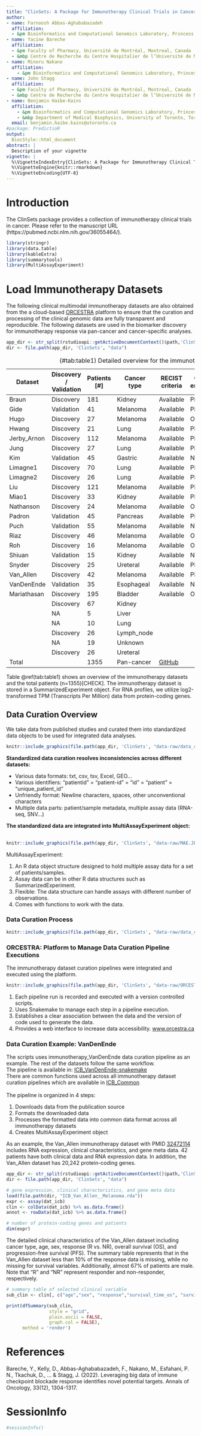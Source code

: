 ```yaml
---
title: "ClinSets: A Package for Immunotherapy Clinical Trials in Cancer"
author:
- name: Farnoosh Abbas-Aghababazadeh
  affiliation:
  - &pm Bioinformatics and Computational Genomics Laboratory, Princess Margaret Cancer Center,University Health Network, Toronto, Ontario, Canada
- name: Yacine Bareche
  affiliation:
  - &pm Faculty of Pharmacy, Université de Montréal, Montreal, Canada
  - &mbp Centre de Recherche du Centre Hospitalier de l’Université de Montréal, Institut du Cancer de Montréal, Montreal, Canada
- name: Minoru Nakano
  affiliation:
    - &pm Bioinformatics and Computational Genomics Laboratory, Princess Margaret Cancer Center,University Health Network, Toronto, Ontario, Canada
- name: John Stagg
  affiliation:
  - &pm Faculty of Pharmacy, Université de Montréal, Montreal, Canada
  - &mbp Centre de Recherche du Centre Hospitalier de l’Université de Montréal, Institut du Cancer de Montréal, Montreal, Canada
- name: Benjamin Haibe-Kains
  affiliation:
    - &pm Bioinformatics and Computational Genomics Laboratory, Princess Margaret Cancer Center,University Health Network, Toronto, Ontario, Canada
    - &mbp Department of Medical Biophysics, University of Toronto, Toronto, Canada
  email: benjamin.haibe.kains@utoronto.ca
#package: PredictioR
output:
  BiocStyle::html_document
abstract: |
  Description of your vignette
vignette: |
  %\VignetteIndexEntry{ClinSets: A Package for Immunotherapy Clinical Trials in Cancer}
  %\VignetteEngine{knitr::rmarkdown}
  %\VignetteEncoding{UTF-8}
---
```


# Introduction

The ClinSets package provides a collection of immunotherapy clinical trials in cancer. Please refer to the manuscript URL (https://pubmed.ncbi.nlm.nih.gov/36055464/).


```r

library(stringr)
library(data.table)
library(kableExtra)
library(summarytools)
library(MultiAssayExperiment)

```

# Load Immunotherapy Datasets 

The following clinical multimodal immunotherapy datasets are also obtained from the a cloud-based [ORCESTRA](https://www.orcestra.ca/clinical_icb) platform to ensure that the curation and processing of the clinical genomic data are fully transparent and reproducible. The following datasets are used in the biomarker discovery for immunotherapy response via pan-cancer and cancer-specific analyses. 

```r

app_dir <- str_split(rstudioapi::getActiveDocumentContext()$path,'ClinSets')[[1]][1]
dir <- file.path(app_dir, 'ClinSets', "data") 

```

|Dataset      |Discovery / Validation |Patients [\#]  |Cancer type   |RECIST criteria |Clinical endpoints |Molecular data |PMID  |      
|-------------|-------------|---------------|--------------|--------------|----------|----------|------|
| Braun       | Discovery  | 181           | Kidney       | Available    | PFS/OS   |RNA/DNA   | [32472114](https://pubmed.ncbi.nlm.nih.gov/32472114/)|
| Gide        | Validation | 41            | Melanoma     | Available    | PFS/OS   |RNA       | [30753825](https://pubmed.ncbi.nlm.nih.gov/30753825/)| 
| Hugo        | Discovery  | 27            | Melanoma     | Available    | OS       |RNA       | [26997480](https://pubmed.ncbi.nlm.nih.gov/26997480/)| 
| Hwang       | Discovery  | 21            | Lung         | Available    | PFS/OS   |RNA       | [31959763](https://pubmed.ncbi.nlm.nih.gov/31959763/)| 
| Jerby_Arnon | Discovery  | 112           | Melanoma     | Available    | PFS      |RNA       | [30388455](https://pubmed.ncbi.nlm.nih.gov/30388455/)| 
| Jung        | Discovery  | 27            | Lung         | Available    | PFS      |RNA/DNA   | [31537801](https://pubmed.ncbi.nlm.nih.gov/31537801/)| 
| Kim         | Validation | 45            | Gastric      | Available    | None     |RNA       | [30013197](https://pubmed.ncbi.nlm.nih.gov/30013197/)| 
| Limagne1    | Discovery  | 70            | Lung         | Available    | PFS      |RNA       | [35051357](https://pubmed.ncbi.nlm.nih.gov/35051357/)| 
| Limagne2    | Discovery  | 26            | Lung         | Available    | PFS      |RNA       | [35051357](https://pubmed.ncbi.nlm.nih.gov/35051357/)| 
| Liu         | Discovery  | 121           | Melanoma     | Available    | PFS/OS   |RNA/DNA   | [31792460](https://pubmed.ncbi.nlm.nih.gov/31792460/)| 
| Miao1       | Discovery  | 33            | Kidney       | Available    | PFS/OS   |RNA/DNA   | [29301960](https://pubmed.ncbi.nlm.nih.gov/29301960/)|
| Nathanson   | Discovery  | 24            | Melanoma     | Available    | OS       |RNA/DNA   | [27956380](https://pubmed.ncbi.nlm.nih.gov/27956380/)|
| Padron      | Validation | 45            | Pancreas     | Available    | PFS/OS   |RNA       | [35662283](https://pubmed.ncbi.nlm.nih.gov/35662283/)|
| Puch        | Validation | 55            | Melanoma     | Available    | None     |RNA       | [32472114](https://pubmed.ncbi.nlm.nih.gov/32472114/)|
| Riaz        | Discovery  | 46            | Melanoma     | Available    | OS       |RNA/DNA   | [29033130](https://pubmed.ncbi.nlm.nih.gov/29033130/)|
| Roh         | Discovery  | 16            | Melanoma     | Available    | OS       |RNA/DNA   | [28251903](https://pubmed.ncbi.nlm.nih.gov/28251903/)|
| Shiuan      | Validation | 15            | Kidney       | Available    | None     |RNA       | [33806963](https://pubmed.ncbi.nlm.nih.gov/33806963/)|
| Snyder      | Discovery  | 25            | Ureteral     | Available    | PFS/OS   |RNA       | [28552987](https://pubmed.ncbi.nlm.nih.gov/28552987/)|
| Van_Allen   | Discovery  | 42            | Melanoma     | Available    | PFS/OS   |RNA/DNA   | [26359337](https://pubmed.ncbi.nlm.nih.gov/26359337/)|
| VanDenEnde  | Validation | 35            | Esophageal   | Available    | None     |RNA       | [33504550](https://pubmed.ncbi.nlm.nih.gov/33504550/)|
| Mariathasan | Discovery  | 195           | Bladder      | Available    | OS       |RNA/DNA   | [29443960](https://pubmed.ncbi.nlm.nih.gov/31792460/)| 
|             | Discovery  | 67            | Kidney       |                                                      | 
|             | NA         | 5             | Liver        |                                                      | 
|             | NA         | 10            | Lung         |                                                      | 
|             | Discovery  | 26            | Lymph_node   |                                                      | 
|             | NA         | 19            | Unknown      |                                                      | 
|             | Discovery  | 26            | Ureteral     |                                                      |
| Total       |            | 1355          | Pan-cancer   | [GitHub](https://github.com/bhklab/ClinSets.git)     |

: (\#tab:table1) Detailed overview for the immunotherapy datasets.

Table \@ref(tab:table1) shows an overview of the immunotherapy datasets and the total patients (n=1355)[CHECK]. The immunotherapy dataset is stored in a SummarizedExperiment object. For RNA profiles, we utilize log2-transformed TPM (Transcripts Per Million) data from protein-coding genes. 

## Data Curation Overview

We take data from published studies and curated them into standardized data objects to be used for integrated data analyses.
```r
knitr::include_graphics(file.path(app_dir, 'ClinSets', "data-raw/data_curation_overview.JPG"))
```

**Standardized data curation resolves inconsistencies across different datasets:**\

* Various data formats: txt, csv, tsv, Excel, GEO...
* Various identifiers: "patientid" = "patient-id" = "id" = "patient" = "unique_patient_id"
* Unfriendly format: Newline characters, spaces, other unconventional characters
* Multiple data parts: patient/sample metadata, multiple assay data (RNA-seq, SNV...)

**The standardized data are integrated into MultiAssayExperiment object:**\
\
```r
knitr::include_graphics(file.path(app_dir, 'ClinSets', "data-raw/MAE.JPG"))
```

MultiAssayExperiment:\

1. An R data object structure designed to hold multiple assay data for a set of patients/samples.
2. Assay data can be in other R data structures such as SummarizedExperiment.
3. Flexible: The data structure can handle assays with different number of observations.
4. Comes with functions to work with the data.

### Data Curation Process
```r
knitr::include_graphics(file.path(app_dir, 'ClinSets', "data-raw/data_curation_steps.JPG"))
```

### ORCESTRA: Platform to Manage Data Curation Pipeline Executions
The immunotherapy dataset curation pipelines were integrated and executed using the platform.\
```r
knitr::include_graphics(file.path(app_dir, 'ClinSets', "data-raw/ORCESTRA.JPG"))
```

1. Each pipeline run is recorded and executed with a version controlled scripts.
2. Uses Snakemake to manage each step in a pipeline execution.
3. Establishes a clear association between the data and the version of code used to generate the data.
4. Provides a web interface to increase data accessibility. [www.orcestra.ca](https://www.orcestra.ca/)

### Data Curation Example: VanDenEnde

The scripts uses immunotherapy_VanDenEnde data curation pipeline as an example. The rest of the datasets follow the same workflow.\
The pipeline is available in: [ICB_VanDenEnde-snakemake](https://github.com/BHKLAB-DataProcessing/ICB_VanDenEnde-snakemake)\
There are common functions used across all immunotherapy dataset curation pipelines which are available in [ICB_Common](https://github.com/BHKLAB-DataProcessing/ICB_Common)\
\
The pipeline is organized in 4 steps:\

1. Downloads data from the publication source
2. Formats the downloaded data
3. Processes the formatted data into common data format across all immunotherapy datasets
4. Creates MultiAssayExperiment object\


As an example, the Van_Allen immunotherapy dataset with PMID [32472114](https://pubmed.ncbi.nlm.nih.gov/32472114/) includes RNA expression, clinical characteristics, and gene meta data. 42 patients have both clinical data and RNA expression data. In addition, the Van_Allen dataset has 20,242 protein-coding genes. 

```r

app_dir <- str_split(rstudioapi::getActiveDocumentContext()$path,'ClinSets')[[1]][1]
dir <- file.path(app_dir, 'ClinSets', "data") 

# gene expression, clinical characteristics, and gene meta data 
load(file.path(dir, "ICB_Van_Allen__Melanoma.rda")) 
expr <- assay(dat_icb)
clin <- colData(dat_icb) %>% as.data.frame()
annot <- rowData(dat_icb) %>% as.data.frame()

# number of protein-coding genes and patients
dim(expr)

```

The detailed clinical characteristics of the Van_Allen dataset including cancer type, age, sex, response (R vs. NR), overall survival (OS), and progression-free survival (PFS). The summary table represents that in the Van_Allen dataset less than 10\% of the response data is missing, while no missing for survival variables. Additionally, almost 67\% of patients are male. Note that "R" and "NR" represent responder and non-responder, respectively.  

```r

# summary table of selected clinical variable 
sub_clin <- clin[, c("age","sex", "response","survival_time_os", "survival_time_pfs")]

print(dfSummary(sub_clin, 
                style = "grid", 
                plain.ascii = FALSE, 
                graph.col = FALSE), 
      method = 'render')

```


# References

Bareche, Y., Kelly, D., Abbas-Aghababazadeh, F., Nakano, M., Esfahani, P. N., Tkachuk, D., ... & Stagg, J. (2022). Leveraging big data of immune checkpoint blockade response identifies novel potential targets. Annals of Oncology, 33(12), 1304-1317.\


# SessionInfo

```r
#sessionInfo()
```
